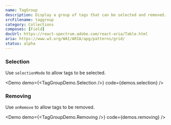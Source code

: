```yaml
---
name: TagGroup
description: Display a group of tags that can be selected and removed.
srcFilename: taggroup
category: Collections
composes: [Field]
docUrl: https://react-spectrum.adobe.com/react-aria/Table.html
aria: https://www.w3.org/WAI/ARIA/apg/patterns/grid/
status: alpha
---
```


### Selection

Use `selectionMode` to allow tags to be selected.

<Demo demo={<TagGroupDemo.Selection />} code={demos.selection} />

### Removing

Use `onRemove` to allow tags to be removed.

<Demo demo={<TagGroupDemo.Removing />} code={demos.removing} />
